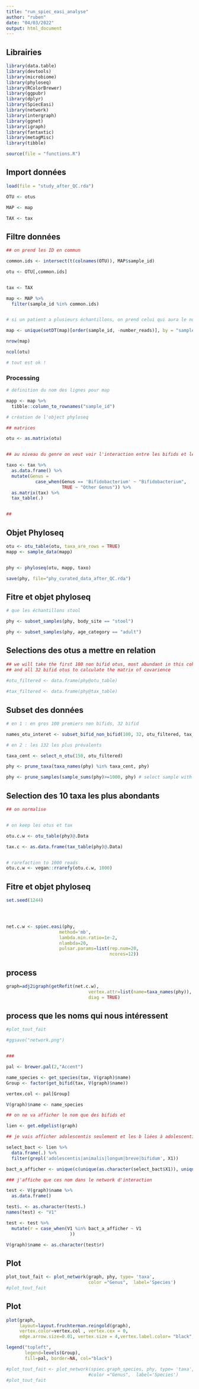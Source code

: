 ```yaml
---
title: "run_spiec_easi_analyse"
author: "ruben"
date: "04/03/2022"
output: html_document
---
```



## Librairies

```r


library(data.table)
library(devtools)
library(microbiome)
library(phyloseq)
library(RColorBrewer)
library(ggpubr)
library(dplyr)
library(SpiecEasi)  
library(network)
library(intergraph)
library(ggnet)
library(igraph)
library(fantaxtic)
library(metagMisc)
library(tibble)

source(file = "functions.R")

```


## Import données

```r

load(file = "study_after_QC.rda")

OTU <- otus

MAP <- map

TAX <- tax

```

## Filtre données

```r

## on prend les ID en commun

common.ids <- intersect(t(colnames(OTU)), MAP$sample_id)

otu <- OTU[,common.ids]


tax <- TAX

map <- MAP %>%
  filter(sample_id %in% common.ids)


# si un patient a plusieurs échantillons, on prend celui qui aura le nombre de reads le plus élevé

map <- unique(setDT(map)[order(sample_id, -number_reads)], by = "sample_id")

nrow(map)

ncol(otu)

# tout est ok !
```


### Processing

```r

# définition du nom des lignes pour map

mapp <- map %>% 
  tibble::column_to_rownames("sample_id") 

# création de l'object phyloseq

## matrices

otu <- as.matrix(otu)


## au niveau du genre on veut voir l'interaction entre les bifids et les non bifids

taxo <- tax %>%
  as.data.frame() %>%
  mutate(Genus =
           case_when(Genus == 'Bifidobacterium' ~ "Bifidobacterium", 
                     TRUE ~ "Other Genus")) %>%
  as.matrix(tax) %>%
  tax_table(.)


##

```

## Objet Phyloseq

```r

otu <- otu_table(otu, taxa_are_rows = TRUE)
mapp <- sample_data(mapp)


phy <- phyloseq(otu, mapp, taxo)

save(phy, file="phy_curated_data_after_QC.rda")

```

## Fitre et objet phyloseq

```r

# que les échantillons stool

phy <- subset_samples(phy, body_site == "stool")

phy <- subset_samples(phy, age_category == "adult")

```

## Selections des otus a mettre en relation

```r

## we will take the first 100 non bifid otus, most abundant in this cohort
## and all 32 bifid otus to calculate the matrix of covarience

#otu_filtered <- data.frame(phy@otu_table)
  
#tax_filtered <- data.frame(phy@tax_table)


```

## Subset des données

```r

# en 1 : en gros 100 premiers non bifids, 32 bifid

names_otu_interet <- subset_bifid_non_bifid(100, 32, otu_filtered, tax_filtered) ## 100 most abundant non bifid taxa, and 32 all bifid

# en 2 : les 132 les plus prévalents

taxa_cent <- select_n_otu(150, otu_filtered)

phy <- prune_taxa(taxa_names(phy) %in% taxa_cent, phy)

phy <- prune_samples(sample_sums(phy)>=1000, phy) # select sample with at least 1000 reads assigned to bifidobacterium


```

## Selection des 10 taxa les plus abondants

```r

## on normalise


# on keep les otus et tax

otu.c.w <- otu_table(phy)@.Data

tax.c <- as.data.frame(tax_table(phy)@.Data)


# rarefaction to 1000 reads
otu.c.w <- vegan::rrarefy(otu.c.w, 1000)

```

## Fitre et objet phyloseq

```r

set.seed(1244)




net.c.w <- spiec.easi(phy,
                    method='mb',
                    lambda.min.ratio=1e-2,
                    nlambda=20,
                    pulsar.params=list(rep.num=20,
                                       ncores=12))

```

## process

```r

graph=adj2igraph(getRefit(net.c.w),
                               vertex.attr=list(name=taxa_names(phy)),
                               diag = TRUE)

```

## process que les noms qui nous intéressent

```r
#plot_tout_fait

#ggsave("network.png")


###

pal <- brewer.pal(2,"Accent")

name_species <- get_species(tax, V(graph)$name)
Group <- factor(get_bifid(tax, V(graph)$name))

vertex.col <- pal[Group]

V(graph)$name <- name_species

## on ne va afficher le nom que des bifids et

lien <- get.edgelist(graph)

## je vais afficher adolescentis seulement et les b liées à adolescentis (espèce commensale)

select_bact <- lien %>%
  data.frame(.) %>%
  filter(grepl('adolescentis|animalis|longum|breve|bifidum', X1))

bact_a_afficher <- unique(c(unique(as.character(select_bact$X1)), unique(as.character(select_bact$X2))))

### j'affiche que ces nom dans le network d'interaction

test <- V(graph)$name %>%
  as.data.frame()

test$. <- as.character(test$.)
names(test) <- "V1"

test <- test %>%
  mutate(r = case_when(V1 %in% bact_a_afficher ~ V1
                        ))

V(graph)$name <- as.character(test$r)

```


## Plot

```r

plot_tout_fait <- plot_network(graph, phy, type= 'taxa',
                               color ="Genus",  label='Species')
#plot_tout_fait

```

## Plot

```r

plot(graph,
     layout=layout.fruchterman.reingold(graph),
     vertex.color=vertex.col , vertex.cex = 0,
     edge.arrow.size=0.01, vertex.size = 4,vertex.label.color= "black", displaylabels = TRUE, boxed.labels =FALSE, vertex.label.dist=0.5)

legend("topleft",
       legend=levels(Group),
       fill=pal, border=NA, col="black")

#plot_tout_fait <- plot_network(spiec.graph_species, phy, type= 'taxa',
                               #color ="Genus",  label='Species')
#plot_tout_fait

```


